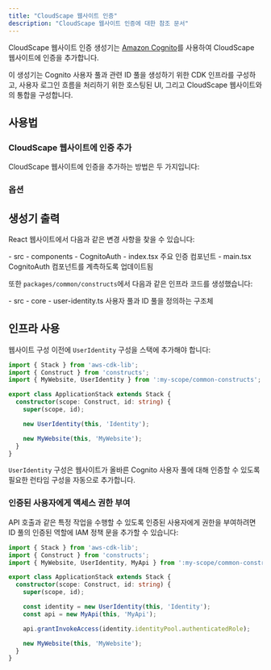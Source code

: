 ```yaml
---
title: "CloudScape 웹사이트 인증"
description: "CloudScape 웹사이트 인증에 대한 참조 문서"
---
```



CloudScape 웹사이트 인증 생성기는 [Amazon Cognito](https://aws.amazon.com/cognito/)를 사용하여 CloudScape 웹사이트에 인증을 추가합니다.

이 생성기는 Cognito 사용자 풀과 관련 ID 풀을 생성하기 위한 CDK 인프라를 구성하고, 사용자 로그인 흐름을 처리하기 위한 호스팅된 UI, 그리고 CloudScape 웹사이트와의 통합을 구성합니다.

## 사용법

### CloudScape 웹사이트에 인증 추가

CloudScape 웹사이트에 인증을 추가하는 방법은 두 가지입니다:

<RunGenerator generator="ts#cloudscape-website#auth" />

### 옵션

<GeneratorParameters schema={schema} />

## 생성기 출력

React 웹사이트에서 다음과 같은 변경 사항을 찾을 수 있습니다:

<FileTree>
  - src
    - components
      - CognitoAuth
        - index.tsx 주요 인증 컴포넌트
    - main.tsx CognitoAuth 컴포넌트를 계측하도록 업데이트됨
</FileTree>

또한 `packages/common/constructs`에서 다음과 같은 인프라 코드를 생성했습니다:

<FileTree>
  - src
    - core
      - user-identity.ts 사용자 풀과 ID 풀을 정의하는 구조체
</FileTree>

## 인프라 사용

웹사이트 구성 이전에 `UserIdentity` 구성을 스택에 추가해야 합니다:

```ts title="packages/infra/src/stacks/application-stack.ts" {3,9}
import { Stack } from 'aws-cdk-lib';
import { Construct } from 'constructs';
import { MyWebsite, UserIdentity } from ':my-scope/common-constructs';

export class ApplicationStack extends Stack {
  constructor(scope: Construct, id: string) {
    super(scope, id);

    new UserIdentity(this, 'Identity');

    new MyWebsite(this, 'MyWebsite');
  }
}
```

`UserIdentity` 구성은 웹사이트가 올바른 Cognito 사용자 풀에 대해 인증할 수 있도록 필요한 <Link path="guides/cloudscape-website#runtime-configuration">런타임 구성</Link>을 자동으로 추가합니다.

### 인증된 사용자에게 액세스 권한 부여

API 호출과 같은 특정 작업을 수행할 수 있도록 인증된 사용자에게 권한을 부여하려면 ID 풀의 인증된 역할에 IAM 정책 문을 추가할 수 있습니다:

```ts title="packages/infra/src/stacks/application-stack.ts" {12}
import { Stack } from 'aws-cdk-lib';
import { Construct } from 'constructs';
import { MyWebsite, UserIdentity, MyApi } from ':my-scope/common-constructs';

export class ApplicationStack extends Stack {
  constructor(scope: Construct, id: string) {
    super(scope, id);

    const identity = new UserIdentity(this, 'Identity');
    const api = new MyApi(this, 'MyApi');

    api.grantInvokeAccess(identity.identityPool.authenticatedRole);

    new MyWebsite(this, 'MyWebsite');
  }
}
```